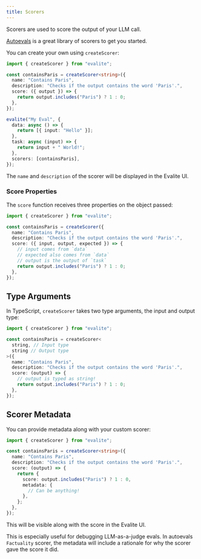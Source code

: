 ```yaml
---
title: Scorers
---
```



Scorers are used to score the output of your LLM call.

[Autoevals](https://github.com/braintrustdata/autoevals) is a great library of scorers to get you started.

You can create your own using `createScorer`:

```ts
import { createScorer } from "evalite";

const containsParis = createScorer<string>({
  name: "Contains Paris",
  description: "Checks if the output contains the word 'Paris'.",
  score: ({ output }) => {
    return output.includes("Paris") ? 1 : 0;
  },
});

evalite("My Eval", {
  data: async () => {
    return [{ input: "Hello" }];
  },
  task: async (input) => {
    return input + " World!";
  },
  scorers: [containsParis],
});
```

The `name` and `description` of the scorer will be displayed in the Evalite UI.

### Score Properties

The `score` function receives three properties on the object passed:

```ts
import { createScorer } from "evalite";

const containsParis = createScorer({
  name: "Contains Paris",
  description: "Checks if the output contains the word 'Paris'.",
  score: ({ input, output, expected }) => {
    // input comes from `data`
    // expected also comes from `data`
    // output is the output of `task`
    return output.includes("Paris") ? 1 : 0;
  },
});
```

## Type Arguments

In TypeScript, `createScorer` takes two type arguments, the input and output type:

```ts
import { createScorer } from "evalite";

const containsParis = createScorer<
  string, // Input type
  string // Output type
>({
  name: "Contains Paris",
  description: "Checks if the output contains the word 'Paris'.",
  score: (output) => {
    // output is typed as string!
    return output.includes("Paris") ? 1 : 0;
  },
});
```

## Scorer Metadata

You can provide metadata along with your custom scorer:

```ts
import { createScorer } from "evalite";

const containsParis = createScorer<string>({
  name: "Contains Paris",
  description: "Checks if the output contains the word 'Paris'.",
  score: (output) => {
    return {
      score: output.includes("Paris") ? 1 : 0,
      metadata: {
        // Can be anything!
      },
    };
  },
});
```

This will be visible along with the score in the Evalite UI.

<Aside type="tip">

This is especially useful for debugging LLM-as-a-judge evals. In autoevals `Factuality` scorer, the metadata will include a rationale for why the scorer gave the score it did.

</Aside>

